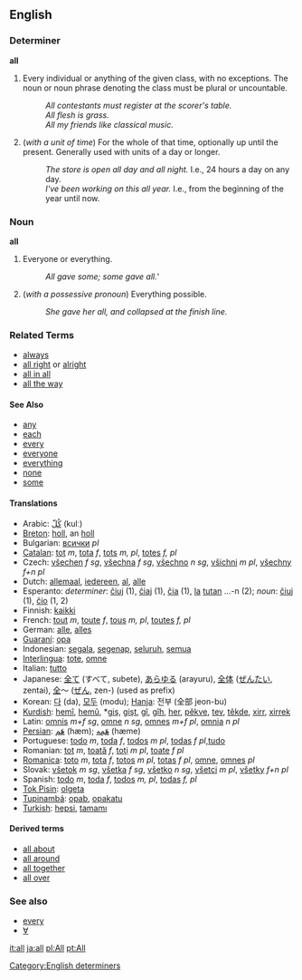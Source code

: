 ==English==

===Determiner=== <!-- Is this what we want? -->
'''all'''

# Every individual or anything of the given class, with no exceptions.  The noun or noun phrase denoting the class must be plural or uncountable.
#: ''All contestants must register at the scorer's table.''
#: ''All flesh is grass.''
#: ''All my friends like classical music.''
# (''with a unit of time'') For the whole of that time, optionally up until the present.  Generally used with units of a day or longer.
#: ''The store is open all day and all night.'' I.e., 24 hours a day on any day.
#: ''I've been working on this all year.'' I.e., from the beginning of the year until now.

===Noun===
'''all'''

# Everyone or everything.
#: ''All gave some; some gave all.'''
# (''with a possessive pronoun'') Everything possible.
#: ''She gave her all, and collapsed at the finish line.''

===Related Terms===
*[[always]]
*[[all right]] or [[alright]]
*[[all in all]]
*[[all the way]]

====See Also====
*[[any]]
*[[each]]
*[[every]]
*[[everyone]]
*[[everything]]
*[[none]]
*[[some]]

====Translations====
*Arabic: [[كُلّ]] (kulː)
*[[Breton]]: [[holl]], an [[holl]]
*Bulgarian: [[всички]] ''pl''
*[[Catalan]]: [[tot]] ''m'', [[tota]] ''f'', [[tots]] ''m, pl'', [[totes]] ''f, pl''
*Czech: [[všechen]] ''f sg'', [[všechna]] ''f sg'', [[všechno]] ''n sg'', [[všichni]] ''m pl'', [[všechny]] ''f+n pl''
*Dutch: [[allemaal]], [[iedereen]], [[al]], [[alle]]
*Esperanto: ''determiner'': [[ĉiuj]] (1), [[ĉiaj]] (1), [[ĉia]] (1), [[la]] [[tutan]] ...-n (2); ''noun'': [[ĉiuj]] (1), [[ĉio]] (1, 2)
*Finnish: [[kaikki]]
*French: [[tout]] ''m'', [[toute]] ''f'', [[tous]] ''m, pl'', [[toutes]] ''f, pl''
*German: [[alle]], [[alles]]
*[[Guaraní]]: [[opa]]
*Indonesian: [[segala]], [[segenap]], [[seluruh]], [[semua]]
*[[Interlingua]]: [[tote]], [[omne]]
*Italian: [[tutto]]
*Japanese: [[全て]] (すべて, subete), [[あらゆる]] (arayuru), [[全体]] ([[ぜんたい]], zentai), [[全]]～ ([[ぜん]], zen-) (used as prefix)
*Korean: [[다]] (da), [[모두]] (modu); [[Hanja]]: 전부 (全部 jeon-bu)
*[[Kurdish]]: [[hemî]], [[hemû]], *[[giş]], [[gişt]], [[gî]], [[gîh]], [[her]], [[pêkve]], [[tev]], [[têkde]], [[xirr]], [[xirrek]]
*Latin: [[omnis]] ''m+f sg'', [[omne]] ''n sg'', [[omnes]] ''m+f pl'', [[omnia]] ''n pl''
*[[Persian]]: [[هَم]] (hæm); [[هَمِه]] (hæme)
*Portuguese: [[todo]] ''m'', [[toda]] ''f'', [[todos]] ''m'' ''pl'', [[todas]] ''f'' ''pl'',[[tudo]]
*Romanian: [[tot]] ''m'', [[toată]] ''f'', [[toţi]] ''m'' ''pl'', [[toate]] ''f'' ''pl''
*[[Romanica]]: [[toto]] ''m'', [[tota]] ''f'', [[totos]] ''m'' ''pl'', [[totas]] ''f'' ''pl'', [[omne]], [[omnes]] ''pl''
*Slovak: [[všetok]] ''m sg'', [[všetka]] ''f sg'', [[všetko]] ''n sg'', [[všetci]] ''m pl'', [[všetky]] ''f+n pl''
*Spanish: [[todo]] ''m'', [[toda]] ''f'', [[todos]] ''m, pl'', [[todas]] ''f, pl''
*[[Tok Pisin]]: [[olgeta]]
*[[Tupinambá]]: [[opab]], [[opakatu]]
*[[Turkish]]: [[hepsi]], [[tamamı]]

====Derived terms====
*[[all about]]
*[[all around]]
*[[all together]]
*[[all over]]

===See also===
*[[every]]
*[[∀]]


[[Category:English determiners]]

[[it:all]]
[[ja:all]]
[[pl:All]]
[[pt:All]]